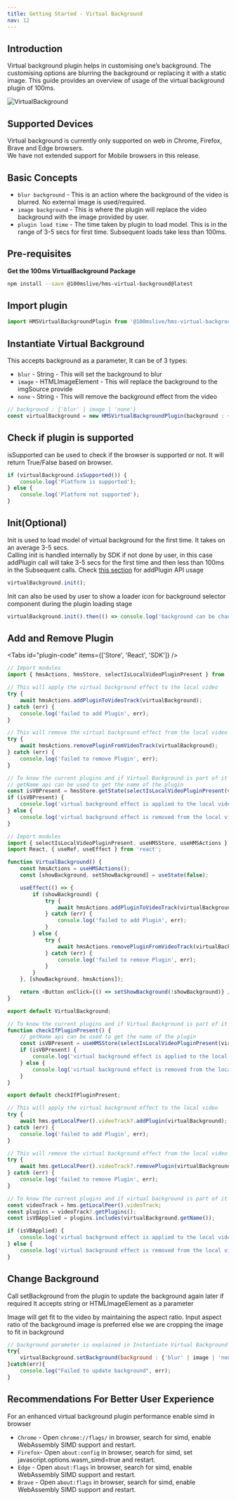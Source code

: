 ```yaml
---
title: Getting Started - Virtual Background
nav: 12
---
```


## Introduction

Virtual background plugin helps in customising one’s background. The customising options are blurring the background or replacing it with a static image.
This guide provides an overview of usage of the virtual background plugin of 100ms.

![VirtualBackground](/docs/v2/vb.gif)

## Supported Devices

Virtual background is currently only supported on web in Chrome, Firefox, Brave and Edge browsers.<br/>
We have not extended support for Mobile browsers in this release.

## Basic Concepts

-   `blur background` - This is an action where the background of the video is blurred. No external image is used/required.
-   `image background` - This is where the plugin will replace the video background with the image provided by user.
-   `plugin load time` - The time taken by plugin to load model. This is in the range of 3-5 secs for first time. Subsequent loads take less than 100ms.

## Pre-requisites

**Get the 100ms VirtualBackground Package**

```bash
npm install --save @100mslive/hms-virtual-background@latest
```

## Import plugin

```jsx
import HMSVirtualBackgroundPlugin from '@100mslive/hms-virtual-background';
```

## Instantiate Virtual Background

This accepts background as a parameter, It can be of 3 types:

-   `blur` - String - This will set the background to blur
-   `image` - HTMLImageElement - This will replace the background to the imgSource provide
-   `none` - String - This will remove the background effect from the video

```jsx
// background : {'blur' | image | 'none'}
const virtualBackground = new HMSVirtualBackgroundPlugin(background : {'blur' | image | 'none'});
```

## Check if plugin is supported

isSupported can be used to check if the browser is supported or not.
It will return True/False based on browser.

```jsx
if (virtualBackground.isSupported()) {
    console.log('Platform is supported');
} else {
    console.log('Platform not supported');
}
```

## Init(Optional)

Init is used to load model of virtual background for the first time.
It takes on an average 3-5 secs.<br/>
Calling init is handled internally by SDK if not done by user, in this case addPlugin call will
take 3-5 secs for the first time and then less than 100ms in the Subsequent calls.
Check [this section](#add-and-remove-plugin) for addPlugin API usage

```jsx
virtualBackground.init();
```

Init can also be used by user to show a loader icon for background selector component during the plugin loading stage

```jsx
virtualBackground.init().then(() => console.log('background can be changed now'));
```

## Add and Remove Plugin

<Tabs id="plugin-code" items={['Store', 'React', 'SDK']} />

<Tab id='plugin-code-0'>

```js
// Import modules
import { hmsActions, hmsStore, selectIsLocalVideoPluginPresent } from './hms';
```

```js
// This will apply the virtual background effect to the local video
try {
    await hmsActions.addPluginToVideoTrack(virtualBackground);
} catch (err) {
    console.log('failed to add Plugin', err);
}
```

```js
// This will remove the virtual background effect from the local video
try {
    await hmsActions.removePluginFromVideoTrack(virtualBackground);
} catch (err) {
    console.log('failed to remove Plugin', err);
}
```

```js
// To know the current plugins and if Virtual Background is part of it
// getName api can be used to get the name of the plugin
const isVBPresent = hmsStore.getState(selectIsLocalVideoPluginPresent(virtualBackground.getName()));
if (isVBPresent) {
    console.log('virtual background effect is applied to the local video');
} else {
    console.log('virtual background effect is removed from the local video');
}
```

</Tab>

<Tab id='plugin-code-1'>

```js
// Import modules
import { selectIsLocalVideoPluginPresent, useHMSStore, useHMSActions } from '@100mslive/react-sdk';
import React, { useRef, useEffect } from 'react';
```

```js
function VirtualBackground() {
    const hmsActions = useHMSActions();
    const [showBackground, setShowBackground] = useState(false);

    useEffect(() => {
        if (showBackground) {
            try {
                await hmsActions.addPluginToVideoTrack(virtualBackground);
            } catch (err) {
                console.log('failed to add Plugin', err);
            }
        } else {
            try {
                await hmsActions.removePluginFromVideoTrack(virtualBackground);
            } catch (err) {
                console.log('failed to remove Plugin', err);
            }
        }
    }, [showBackground, hmsActions]);

    return <Button onClick={() => setShowBackground(!showBackground)} />;
}

export default VirtualBackground;
```

```js
// To know the current plugins and if Virtual Background is part of it
function checkIfPluginPresent() {
    // getName api can be used to get the name of the plugin
    const isVBPresent = useHMSStore(selectIsLocalVideoPluginPresent(virtualBackground.getName()));
    if (isVBPresent) {
        console.log('virtual background effect is applied to the local video');
    } else {
        console.log('virtual background effect is removed from the local video');
    }
}

export default checkIfPluginPresent;
```

</Tab>

<Tab id='plugin-code-2'>

```js
// This will apply the virtual background effect to the local video
try {
    await hms.getLocalPeer().videoTrack?.addPlugin(virtualBackground);
} catch (err) {
    console.log('failed to add Plugin', err);
}
```

```js
// This will remove the virtual background effect from the local video
try {
    await hms.getLocalPeer().videoTrack?.removePlugin(virtualBackground);
} catch (err) {
    console.log('failed to remove Plugin', err);
}
```

```js
// To know the current plugins and if virtual background is part of it
const videoTrack = hms.getLocalPeer().videoTrack;
const plugins = videoTrack?.getPlugins();
const isVBApplied = plugins.includes(virtualBackground.getName());

if (isVBApplied) {
    console.log('virtual background effect is applied to the local video');
} else {
    console.log('virtual background effect is removed from the local video');
}
```

</Tab>

## Change Background

Call setBackground from the plugin to update the background again later if required
It accepts string or HTMLImageElement as a parameter

Image will get fit to the video by maintaining the aspect ratio.
Input aspect ratio of the background image is preferred else we are cropping the image to fit in background

```jsx
// background parameter is explained in Instantiate Virtual Background section
try{
    virtualBackground.setBackground(background : {'blur' | image | 'none'});
}catch(err){
    console.log("Failed to update background", err);
}
```

## Recommendations For Better User Experience

For an enhanced virtual background plugin performance enable simd in browser

-   `Chrome` - Open `chrome://flags/` in browser, search for simd, enable WebAssembly SIMD support and restart.
-   `Firefox`- Open `about:config` in browser, search for simd, set javascript.options.wasm_simd=true and restart.
-   `Edge` - Open `about:flags` in browser, search for simd, enable WebAssembly SIMD support and restart.
-   `Brave` - Open `about:flags` in browser, search for simd, enable WebAssembly SIMD support and restart.
